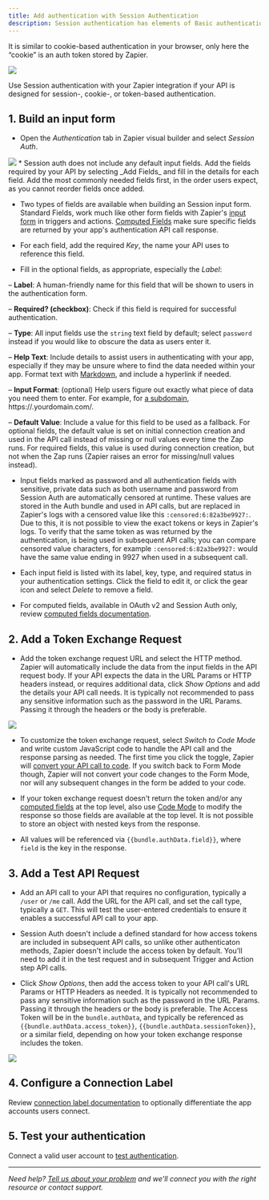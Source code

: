 ```yaml
---
title: Add authentication with Session Authentication
description: Session authentication has elements of Basic authentication — where Zapier requests a username and password, and OAuth v2 — where Zapier redirects users to the app's site to allow access. User credentials are exchanged for a token used to authenticate subsequent API calls.
---
```

It is similar to cookie-based authentication in your browser, only here the “cookie” is an auth token stored by Zapier.
<Frame>
  <img src="https://cdn.zapier.com/storage/photos/7c7092a2311cf217298cb3e3f5735385.png"/>
</Frame>

Use Session authentication with your Zapier integration if your API is designed for session-, cookie-, or token-based authentication.

## 1\. Build an input form

*   Open the _Authentication_ tab in Zapier visual builder and select _Session Auth_.
<Frame>
  <img src="https://cdn.zappy.app/2453d5aa12c5aa4fe02beae9d85f6786.png"/>
</Frame>
*   Session auth does not include any default input fields. Add the fields required by your API by selecting _Add Fields_ and fill in the details for each field. Add the most commonly needed fields first, in the order users expect, as you cannot reorder fields once added.

*   Two types of fields are available when building an Session input form. Standard Fields, work much like other form fields with Zapier's [input form](/platform/build/field-definitions) in triggers and actions. [Computed Fields](/platform/build/computed-fields) make sure specific fields are returned by your app's authentication API call response.

*   For each field, add the required _Key_, the name your API uses to reference this field.

*   Fill in the optional fields, as appropriate, especially the _Label_:


– **Label**: A human-friendly name for this field that will be shown to users in the authentication form.

– **Required? (checkbox)**: Check if this field is required for successful authentication.

– **Type**: All input fields use the `string` text field by default; select `password` instead if you would like to obscure the data as users enter it.

– **Help Text**: Include details to assist users in authenticating with your app, especially if they may be unsure where to find the data needed within your app. Format text with [Markdown](https://zapier.com/blog/beginner-ultimate-guide-markdown/), and include a hyperlink if needed.

– **Input Format**: (optional) Help users figure out exactly what piece of data you need them to enter. For example, for [a subdomain](/platform/build/subdomain-validation), https://.yourdomain.com/.

– **Default Value**: Include a value for this field to be used as a fallback. For optional fields, the default value is set on initial connection creation and used in the API call instead of missing or null values every time the Zap runs. For required fields, this value is used during connection creation, but not when the Zap runs (Zapier raises an error for missing/null values instead).

*   Input fields marked as password and all authentication fields with sensitive, private data such as both username and password from Session Auth are automatically censored at runtime. These values are stored in the Auth bundle and used in API calls, but are replaced in Zapier's logs with a censored value like this `:censored:6:82a3be9927:`. Due to this, it is not possible to view the exact tokens or keys in Zapier's logs. To verify that the same token as was returned by the authentication, is being used in subsequent API calls; you can compare censored value characters, for example `:censored:6:82a3be9927:` would have the same value ending in 9927 when used in a subsequent call.

*   Each input field is listed with its label, key, type, and required status in your authentication settings. Click the field to edit it, or click the gear icon and select _Delete_ to remove a field.

*   For computed fields, available in OAuth v2 and Session Auth only, review [computed fields documentation](/platform/build/computed-fields).


## 2\. Add a Token Exchange Request

*   Add the token exchange request URL and select the HTTP method. Zapier will automatically include the data from the input fields in the API request body. If your API expects the data in the URL Params or HTTP headers instead, or requires additional data, click _Show Options_ and add the details your API call needs. It is typically not recommended to pass any sensitive information such as the password in the URL Params. Passing it through the headers or the body is preferable.
<Frame>
  <img src="https://cdn.zappy.app/70908a4341146b3df38c9a3169f68cfb.png"/>
</Frame>

*   To customize the token exchange request, select _Switch to Code Mode_ and write custom JavaScript code to handle the API call and the response parsing as needed. The first time you click the toggle, Zapier will [convert your API call to code](/platform/build/code-mode). If you switch back to Form Mode though, Zapier will not convert your code changes to the Form Mode, nor will any subsequent changes in the form be added to your code.

*   If your token exchange request doesn't return the token and/or any [computed fields](/platform/build/computed-fields) at the top level, also use [Code Mode](/platform/build/code-mode) to modify the response so those fields are available at the top level. It is not possible to store an object with nested keys from the response.

*   All values will be referenced via `{{bundle.authData.field}}`, where `field` is the key in the response.


## 3\. Add a Test API Request

*   Add an API call to your API that requires no configuration, typically a `/user` or `/me` call. Add the URL for the API call, and set the call type, typically a `GET`. This will test the user-entered credentials to ensure it enables a successful API call to your app.

*   Session Auth doesn't include a defined standard for how access tokens are included in subsequent API calls, so unlike other authenticaton methods, Zapier doesn't include the access token by default. You'll need to add it in the test request and in subsequent Trigger and Action step API calls.

*   Click _Show Options_, then add the access token to your API call's URL Params or HTTP Headers as needed. It is typically not recommended to pass any sensitive information such as the password in the URL Params. Passing it through the headers or the body is preferable. The Access Token will be in the `bundle.authData`, and typically be referenced as `{{bundle.authData.access_token}}`, `{{bundle.authData.sessionToken}}`, or a similar field, depending on how your token exchange response includes the token.

<Frame>
  <img src="https://cdn.zappy.app/bf9711293b10af85200fb8d7bfe21e39.png"/>
</Frame>

## 4\. Configure a Connection Label

Review [connection label documentation](/platform/build/connection-label) to optionally differentiate the app accounts users connect.

## 5\. Test your authentication

Connect a valid user account to [test authentication](/platform/build/test-auth).

- - -

_Need help? [Tell us about your problem](https://developer.zapier.com/contact) and we'll connect you with the right resource or contact support._

